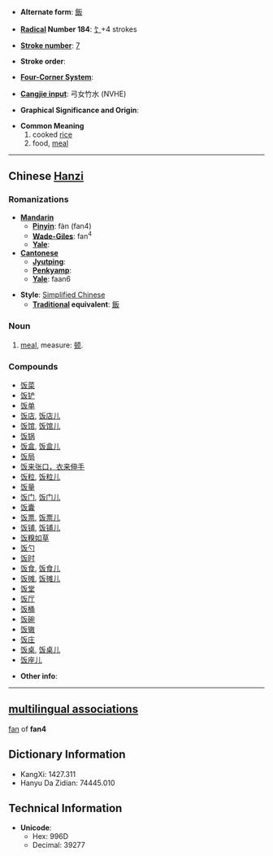 * '''Alternate form''': [[飯]]

* '''[[Wiktionary:Chinese radical index| Radical]] Number 184''': [[Wiktionary:Chinese radical index 饣|饣]]+4 strokes

* '''[[Wiktionary:Chinese total strokes index|Stroke number]]''': [[Wiktionary:Chinese total strokes index 7|7]]

* '''Stroke order''': 

* '''[[Wiktionary:Chinese four corner index|Four-Corner System]]''': 

* '''[[Wiktionary:Chinese Cangjie index|Cangjie input]]''': 弓女竹水 (NVHE)

* '''Graphical Significance and Origin''': 

* '''Common Meaning'''
*# cooked [[rice]]
*# food, [[meal]]

----

== Chinese [[Hanzi]] ==

===Romanizations===
* '''[[Mandarin]]'''
** '''[[Pinyin]]''': fàn (fan4)
** '''[[Wade-Giles]]''': fan<sup>4</sup>
** '''[[Yale]]''': 
* '''[[Cantonese]]'''
** '''[[Jyutping]]''':
** '''[[Penkyamp]]''': 
** '''[[Yale]]''': faan6

* '''Style''': [[Simplified Chinese]] 
** '''[[Traditional Chinese|Traditional]] equivalent''': [[飯]]

===Noun===
# [[meal]], measure: [[顿]].

===Compounds===
*[[饭菜]]
*[[饭铲]]
*[[饭单]]
*[[饭店]], [[饭店儿]]
*[[饭馆]], [[饭馆儿]]
*[[饭锅]]
*[[饭盒]], [[饭盒儿]]
*[[饭局]]
*[[饭来张口，衣来伸手]]
*[[饭粒]], [[饭粒儿]]
*[[饭量]]
*[[饭门]], [[饭门儿]]
*[[饭囊]]
*[[饭票]], [[饭票儿]]
*[[饭铺]], [[饭铺儿]]
*[[饭糗如草]]
*[[饭勺]]
*[[饭时]]
*[[饭食]], [[饭食儿]]
*[[饭摊]], [[饭摊儿]]
*[[饭堂]]
*[[饭厅]]
*[[饭桶]]
*[[饭碗]]
*[[饭辙]]
*[[饭庄]]
*[[饭桌]], [[饭桌儿]]
*[[饭座儿]]

* '''Other info''': 

----

==[[multilingual associations]]==
[[fan]] of '''fan4'''

== Dictionary Information ==

* KangXi: 1427.311
* Hanyu Da Zidian: 74445.010

== Technical Information ==

* '''Unicode''':
** Hex: 996D
** Decimal: 39277